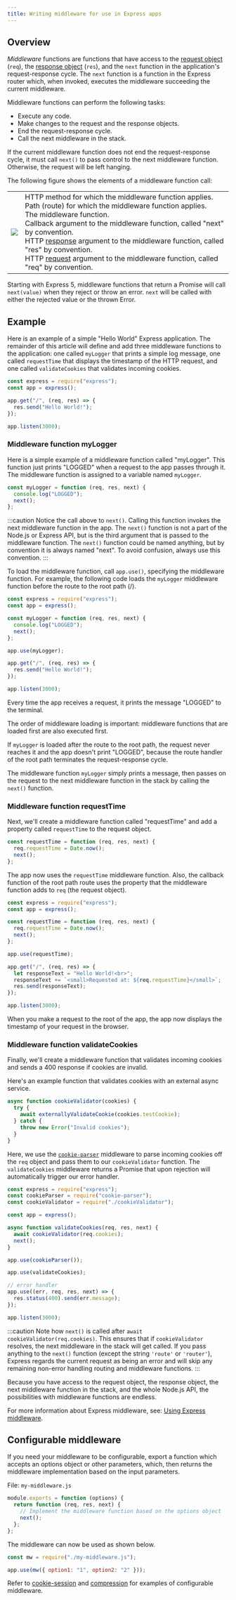 ```yaml
---
title: Writing middleware for use in Express apps
---
```


<h2>Overview</h2>

_Middleware_ functions are functions that have access to the [request object](/4x/api.html#req) (`req`), the [response object](/4x/api.html#res) (`res`), and the `next` function in the application's request-response cycle. The `next` function is a function in the Express router which, when invoked, executes the middleware succeeding the current middleware.

Middleware functions can perform the following tasks:

- Execute any code.
- Make changes to the request and the response objects.
- End the request-response cycle.
- Call the next middleware in the stack.

If the current middleware function does not end the request-response cycle, it must call `next()` to pass control to the next middleware function. Otherwise, the request will be left hanging.

The following figure shows the elements of a middleware function call:

<table id="mw-fig">
<tr><td id="mw-fig-imgcell">
<img src="/images/express-mw.png" id="mw-fig-img" />
</td>
<td class="mw-fig-callouts">
<div class="callout" id="callout1">HTTP method for which the middleware function applies.</div>

<div class="callout" id="callout2">
  Path (route) for which the middleware function applies.
</div>

<div class="callout" id="callout3">
  The middleware function.
</div>

<div class="callout" id="callout4">
  Callback argument to the middleware function, called "next" by convention.
</div>

<div class="callout" id="callout5">
  HTTP <a href="/4x/api.html#res">response</a> argument to the middleware
  function, called "res" by convention.
</div>

<div class="callout" id="callout6">HTTP <a href="/4x/api.html#req">request</a> argument to the middleware function, called "req" by convention.</div>
</td></tr>
</table>

Starting with Express 5, middleware functions that return a Promise will call `next(value)` when they reject or throw an error. `next` will be called with either the rejected value or the thrown Error.

## Example

Here is an example of a simple "Hello World" Express application.
The remainder of this article will define and add three middleware functions to the application:
one called `myLogger` that prints a simple log message, one called `requestTime` that
displays the timestamp of the HTTP request, and one called `validateCookies` that validates incoming cookies.

```js
const express = require("express");
const app = express();

app.get("/", (req, res) => {
  res.send("Hello World!");
});

app.listen(3000);
```

### Middleware function myLogger

Here is a simple example of a middleware function called "myLogger". This function just prints "LOGGED" when a request to the app passes through it. The middleware function is assigned to a variable named `myLogger`.

```js
const myLogger = function (req, res, next) {
  console.log("LOGGED");
  next();
};
```

:::caution
  Notice the call above to `next()`. Calling this function invokes the next
  middleware function in the app. The `next()` function is not a part of the
  Node.js or Express API, but is the third argument that is passed to the
  middleware function. The `next()` function could be named anything, but by
  convention it is always named "next". To avoid confusion, always use this
  convention.
:::

To load the middleware function, call `app.use()`, specifying the middleware function.
For example, the following code loads the `myLogger` middleware function before the route to the root path (/).

```js
const express = require("express");
const app = express();

const myLogger = function (req, res, next) {
  console.log("LOGGED");
  next();
};

app.use(myLogger);

app.get("/", (req, res) => {
  res.send("Hello World!");
});

app.listen(3000);
```

Every time the app receives a request, it prints the message "LOGGED" to the terminal.

The order of middleware loading is important: middleware functions that are loaded first are also executed first.

If `myLogger` is loaded after the route to the root path, the request never reaches it and the app doesn't print "LOGGED", because the route handler of the root path terminates the request-response cycle.

The middleware function `myLogger` simply prints a message, then passes on the request to the next middleware function in the stack by calling the `next()` function.

### Middleware function requestTime

Next, we'll create a middleware function called "requestTime" and add a property called `requestTime`
to the request object.

```js
const requestTime = function (req, res, next) {
  req.requestTime = Date.now();
  next();
};
```

The app now uses the `requestTime` middleware function. Also, the callback function of the root path route uses the property that the middleware function adds to `req` (the request object).

```js
const express = require("express");
const app = express();

const requestTime = function (req, res, next) {
  req.requestTime = Date.now();
  next();
};

app.use(requestTime);

app.get("/", (req, res) => {
  let responseText = "Hello World!<br>";
  responseText += `<small>Requested at: ${req.requestTime}</small>`;
  res.send(responseText);
});

app.listen(3000);
```

When you make a request to the root of the app, the app now displays the timestamp of your request in the browser.

### Middleware function validateCookies

Finally, we'll create a middleware function that validates incoming cookies and sends a 400 response if cookies are invalid.

Here's an example function that validates cookies with an external async service.

```js
async function cookieValidator(cookies) {
  try {
    await externallyValidateCookie(cookies.testCookie);
  } catch {
    throw new Error("Invalid cookies");
  }
}
```

Here, we use the [`cookie-parser`](/resources/middleware/cookie-parser.html) middleware to parse incoming cookies off the `req` object and pass them to our `cookieValidator` function. The `validateCookies` middleware returns a Promise that upon rejection will automatically trigger our error handler.

```js
const express = require("express");
const cookieParser = require("cookie-parser");
const cookieValidator = require("./cookieValidator");

const app = express();

async function validateCookies(req, res, next) {
  await cookieValidator(req.cookies);
  next();
}

app.use(cookieParser());

app.use(validateCookies);

// error handler
app.use((err, req, res, next) => {
  res.status(400).send(err.message);
});

app.listen(3000);
```

:::caution
  Note how `next()` is called after `await cookieValidator(req.cookies)`. This
  ensures that if `cookieValidator` resolves, the next middleware in the stack
  will get called. If you pass anything to the `next()` function (except the
  string `'route'` or `'router'`), Express regards the current request as being
  an error and will skip any remaining non-error handling routing and middleware
  functions.
:::

Because you have access to the request object, the response object, the next middleware function in the stack, and the whole Node.js API, the possibilities with middleware functions are endless.

For more information about Express middleware, see: [Using Express middleware](/guide/using-middleware.html).

## Configurable middleware

If you need your middleware to be configurable, export a function which accepts an options object or other parameters, which, then returns the middleware implementation based on the input parameters.

File: `my-middleware.js`

```js
module.exports = function (options) {
  return function (req, res, next) {
    // Implement the middleware function based on the options object
    next();
  };
};
```

The middleware can now be used as shown below.

```js
const mw = require("./my-middleware.js");

app.use(mw({ option1: "1", option2: "2" }));
```

Refer to [cookie-session](https://github.com/expressjs/cookie-session) and [compression](https://github.com/expressjs/compression) for examples of configurable middleware.
